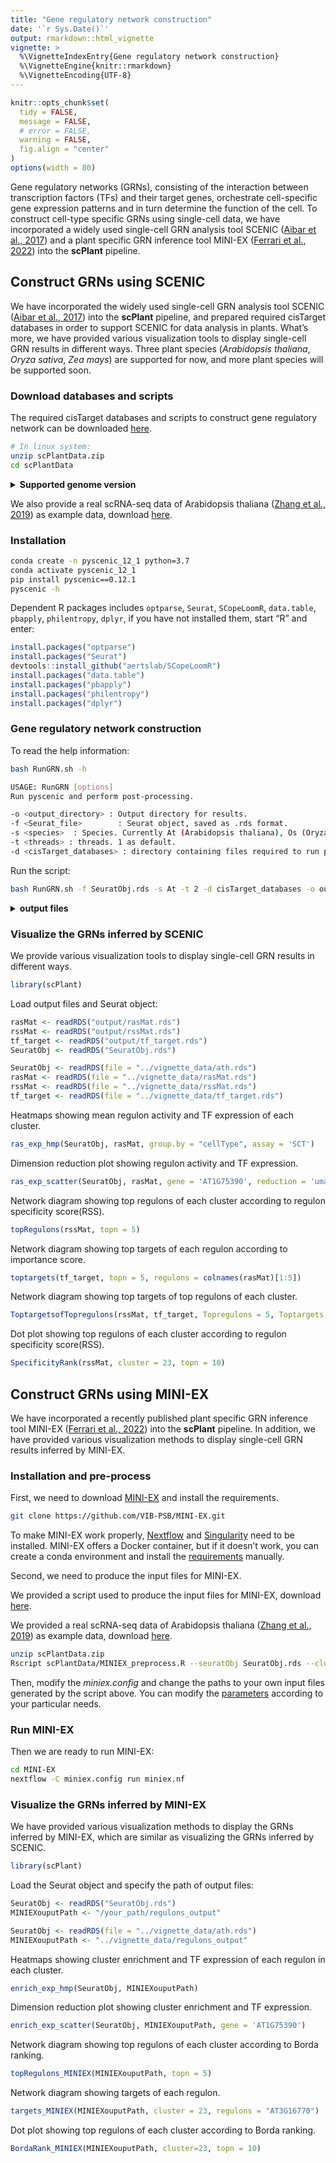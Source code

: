 ```yaml
---
title: "Gene regulatory network construction"
date: '`r Sys.Date()`'
output: rmarkdown::html_vignette
vignette: >
  %\VignetteIndexEntry{Gene regulatory network construction}
  %\VignetteEngine{knitr::rmarkdown}
  %\VignetteEncoding{UTF-8}
---
```


```r
knitr::opts_chunk$set(
  tidy = FALSE,
  message = FALSE,
  # error = FALSE,
  warning = FALSE,
  fig.align = "center"
)
options(width = 80)
```

Gene regulatory networks (GRNs), consisting of the interaction between transcription factors (TFs) and their target genes, orchestrate cell-specific gene expression patterns and in turn determine the function of the cell. To construct cell-type specific GRNs using single-cell data, we have incorporated a widely used single-cell GRN analysis tool SCENIC ([Aibar et al., 2017](https://www.nature.com/articles/nmeth.4463)) and a plant specific GRN inference tool MINI-EX ([Ferrari et al., 2022](https://doi.org/10.1016/j.molp.2022.10.016)) into the **scPlant** pipeline.


## Construct GRNs using SCENIC

We have incorporated the widely used single-cell GRN analysis tool SCENIC ([Aibar et al., 2017](https://www.nature.com/articles/nmeth.4463)) into the **scPlant** pipeline, and prepared required cisTarget databases in order to support SCENIC for data analysis in plants. What's more, we have provided various visualization tools to display single-cell GRN results in different ways. Three plant species (*Arabidopsis thaliana*, *Oryza sativa*, *Zea mays*) are supported for now, and more plant species will be supported soon.


### Download databases and scripts

The required cisTarget databases and scripts to construct gene regulatory network can be downloaded [here](https://figshare.com/articles/dataset/Auxiliary_data_and_codes_for_scPlant/23498402).

```bash
# In linux system:
unzip scPlantData.zip
cd scPlantData
```

<details>
  <summary>**Supported genome version**</summary>
  Provided cisTarget databases were built based on the following genome version:
  
  Arabidopsis thaliana: **TAIR10**
  
  Oryza sativa: **V7.0**
  
  Zea mays: **Zm-B73-REFERENCE-NAM-5.0**
  
  Users can build their own cisTarget databases based on other genome version by following the protocol [create_cisTarget_databases](https://github.com/aertslab/create_cisTarget_databases).
</details>

We also provide a real scRNA-seq data of Arabidopsis thaliana ([Zhang et al., 2019](https://www.sciencedirect.com/science/article/pii/S1674205219301339)) as example data, download [here](https://figshare.com/articles/dataset/Auxiliary_data_and_codes_for_scPlant/23498402).


### Installation

```bash
conda create -n pyscenic_12_1 python=3.7
conda activate pyscenic_12_1 
pip install pyscenic==0.12.1
pyscenic -h
```

Dependent R packages includes `optparse`, `Seurat`, `SCopeLoomR`, `data.table`, `pbapply`, `philentropy`, `dplyr`, if you have not installed them, start "R" and enter:

```r
install.packages("optparse")
install.packages("Seurat")
devtools::install_github("aertslab/SCopeLoomR")
install.packages("data.table")
install.packages("pbapply")
install.packages("philentropy")
install.packages("dplyr")
```


### Gene regulatory network construction

To read the help information:

```bash
bash RunGRN.sh -h
```

```bash
USAGE: RunGRN [options]
Run pyscenic and perform post-processing.

-o <output_directory> : Output directory for results.
-f <Seurat_file>        : Seurat object, saved as .rds format.
-s <species>  : Species. Currently At (Arabidopsis thaliana), Os (Oryza sativa), Zm (Zea mays) are supported. For other species, you need to provide your own cisTarget_databases.
-t <threads> : threads. 1 as default.
-d <cisTarget_databases> : directory containing files required to run pyscenic .
```

Run the script:

```bash
bash RunGRN.sh -f SeuratObj.rds -s At -t 2 -d cisTarget_databases -o output
```

<details>
  <summary>**output files**</summary>
Once the program has run successfully, you can find results files in the output directory. You can ignore most of the output files, because only several ones of them are needed for visualization.

```bash
ls output
```

```bash
# final output files
pyscenicOutput.loom  # loom file containing the original expression matrix and the calculated AUC values
AUCell.txt  # Regulon activity score (RAS) matrix
rasMat.rds # Regulon activity score (RAS) matrix, R object file
rssMat.rds # Regulon Specificity Score (RSS) matrix
tf_target.rds # TF and their targets in each regulon
regulons.gmt  # regulons
regulons.txt # regulons
binary_mtx.txt   # binary regulon activity matrix
# intermediate files
adj.tsv  #  a table of TF-target genes
reg.tsv  # a table of enriched motifs and target genes
exprMat.loom  # loom file of expression matrix
cellmeta.rds  # SeuratObj@meta.data
auc_thresholds.txt  # thresholds to create binary regulon activity matrix
```
</details>


### Visualize the GRNs inferred by SCENIC

We provide various visualization tools to display single-cell GRN results in different ways.

```r
library(scPlant)
```

Load output files and Seurat object:

```r
rasMat <- readRDS("output/rasMat.rds")
rssMat <- readRDS("output/rssMat.rds")
tf_target <- readRDS("output/tf_target.rds")
SeuratObj <- readRDS("SeuratObj.rds")
```

```r
SeuratObj <- readRDS(file = "../vignette_data/ath.rds")
rasMat <- readRDS(file = "../vignette_data/rasMat.rds")
rssMat <- readRDS(file = "../vignette_data/rssMat.rds")
tf_target <- readRDS(file = "../vignette_data/tf_target.rds")
```

Heatmaps showing mean regulon activity and TF expression of each cluster.

```r
ras_exp_hmp(SeuratObj, rasMat, group.by = "cellType", assay = 'SCT')
```

Dimension reduction plot showing regulon activity and TF expression.

```r
ras_exp_scatter(SeuratObj, rasMat, gene = 'AT1G75390', reduction = 'umap')
```

Network diagram showing top regulons of each cluster according to regulon specificity score(RSS).

```r
topRegulons(rssMat, topn = 5)
```

Network diagram showing top targets of each regulon according to importance score.

```r
toptargets(tf_target, topn = 5, regulons = colnames(rasMat)[1:5])
```

Network diagram showing top targets of top regulons of each cluster.

```r
ToptargetsofTopregulons(rssMat, tf_target, Topregulons = 5, Toptargets = 5)
```

Dot plot showing top regulons of each cluster according to regulon specificity score(RSS).

```r
SpecificityRank(rssMat, cluster = 23, topn = 10)
```


## Construct GRNs using MINI-EX

We have incorporated a recently published plant specific GRN inference tool MINI-EX ([Ferrari et al., 2022](https://doi.org/10.1016/j.molp.2022.10.016)) into the **scPlant** pipeline. In addition, we have provided various visualization methods to display single-cell GRN results inferred by MINI-EX.

### Installation and pre-process

First, we need to download [MINI-EX](https://github.com/VIB-PSB/MINI-EX) and install the requirements.

```bash
git clone https://github.com/VIB-PSB/MINI-EX.git
```

To make MINI-EX work properly, [Nextflow](https://www.nextflow.io/) and [Singularity](https://docs.sylabs.io/guides/3.0/user-guide/index.html) need to be installed. MINI-EX offers a Docker container, but if it doesn't work, you can create a conda environment and install the [requirements](https://github.com/VIB-PSB/MINI-EX/blob/main/requirements.txt) manually.

Second, we need to produce the input files for MINI-EX.

We provided a script used to produce the input files for MINI-EX, download [here](https://figshare.com/articles/dataset/Auxiliary_data_and_codes_for_scPlant/23498402).

We provided a real scRNA-seq data of Arabidopsis thaliana ([Zhang et al., 2019](https://www.sciencedirect.com/science/article/pii/S1674205219301339)) as example data, download [here](https://figshare.com/articles/dataset/Auxiliary_data_and_codes_for_scPlant/23498402).

```bash
unzip scPlantData.zip
Rscript scPlantData/MINIEX_preprocess.R --seuratObj SeuratObj.rds --cluster seurat_clusters --celltype celltype -o INPUTS
```

Then, modify the *miniex.config* and change the paths to your own input files generated by the script above. You can modify the [parameters](https://github.com/VIB-PSB/MINI-EX/blob/main/docs/configuration.md) according to your particular needs.

### Run MINI-EX

Then we are ready to run  MINI-EX:

```bash
cd MINI-EX
nextflow -C miniex.config run miniex.nf
```


### Visualize the GRNs inferred by MINI-EX

We have provided various visualization methods to display the GRNs inferred by MINI-EX, which are similar as visualizing the GRNs inferred by SCENIC.

```r
library(scPlant)
```

Load the Seurat object and specify the path of output files:

```r
SeuratObj <- readRDS("SeuratObj.rds")
MINIEXouputPath <- "/your_path/regulons_output"
```

```r
SeuratObj <- readRDS(file = "../vignette_data/ath.rds")
MINIEXouputPath <- "../vignette_data/regulons_output"
```

Heatmaps showing cluster enrichment and TF expression of each regulon in each cluster.

```r
enrich_exp_hmp(SeuratObj, MINIEXouputPath)
```

Dimension reduction plot showing cluster enrichment and TF expression.

```r
enrich_exp_scatter(SeuratObj, MINIEXouputPath, gene = 'AT1G75390')
```

Network diagram showing top regulons of each cluster according to Borda ranking.

```r
topRegulons_MINIEX(MINIEXouputPath, topn = 5)
```

Network diagram showing targets of each regulon.

```r
targets_MINIEX(MINIEXouputPath, cluster = 23, regulons = "AT3G16770")
```

Dot plot showing top regulons of each cluster according to Borda ranking.

```r
BordaRank_MINIEX(MINIEXouputPath, cluster=23, topn = 10)
```





























